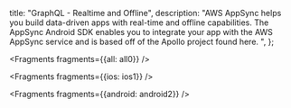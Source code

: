   title: "GraphQL - Realtime and Offline",
  description: "AWS AppSync helps you build data-driven apps with real-time and offline capabilities. The AppSync Android SDK enables you to integrate your app with the AWS AppSync service and is based off of the Apollo project found here.  ",
};


<Fragments fragments={{all: all0}} />


<Fragments fragments={{ios: ios1}} />


<Fragments fragments={{android: android2}} />